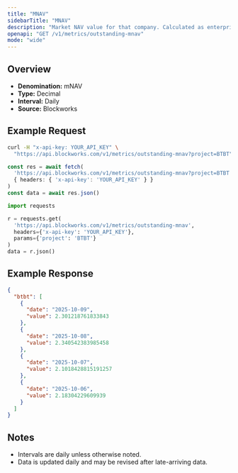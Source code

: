 ```yaml
---
title: "MNAV"
sidebarTitle: "MNAV"
description: "Market NAV value for that company. Calculated as enterprise value / NAV"
openapi: "GET /v1/metrics/outstanding-mnav"
mode: "wide"
---
```


## Overview

- **Denomination:** mNAV
- **Type:** Decimal
- **Interval:** Daily
- **Source:** Blockworks

## Example Request

<CodeGroup>

```bash cURL
curl -H "x-api-key: YOUR_API_KEY" \
  "https://api.blockworks.com/v1/metrics/outstanding-mnav?project=BTBT"
```

```typescript TypeScript
const res = await fetch(
  'https://api.blockworks.com/v1/metrics/outstanding-mnav?project=BTBT',
  { headers: { 'x-api-key': 'YOUR_API_KEY' } }
)
const data = await res.json()
```

```python Python
import requests

r = requests.get(
  'https://api.blockworks.com/v1/metrics/outstanding-mnav',
  headers={'x-api-key': 'YOUR_API_KEY'},
  params={'project': 'BTBT'}
)
data = r.json()
```

</CodeGroup>

## Example Response

```json
{
  "btbt": [
    {
      "date": "2025-10-09",
      "value": 2.301218761833843
    },
    {
      "date": "2025-10-08",
      "value": 2.340542383985458
    },
    {
      "date": "2025-10-07",
      "value": 2.1018428815191257
    },
    {
      "date": "2025-10-06",
      "value": 2.18304229609939
    }
  ]
}
```

## Notes
- Intervals are daily unless otherwise noted.
- Data is updated daily and may be revised after late-arriving data.